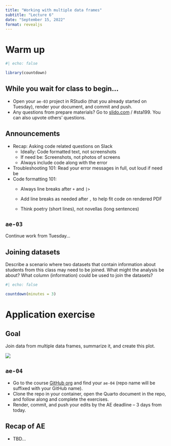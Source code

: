 ```yaml
---
title: "Working with multiple data frames"
subtitle: "Lecture 6"
date: "September 15, 2022"
format: revealjs
---
```


# Warm up

```r
#| echo: false

library(countdown)
```

## While you wait for class to begin...

-   Open your `ae-03` project in RStudio (that you already started on Tuesday), render your document, and commit and push.
-   Any questions from prepare materials? Go to [slido.com](https://www.slido.com/) / #sta199. You can also upvote others' questions.

## Announcements {.smaller}

-   Recap: Asking code related questions on Slack
    -   Ideally: Code formatted text, not screenshots
    -   If need be: Screenshots, not photos of screens
    -   Always include code along with the error
-   Troubleshooting 101: Read your error messages in full, out loud if need be
-   Code formatting 101:
    -   Always line breaks after `+` and `|>`

    -   Add line breaks as needed after `,` to help fit code on rendered PDF

    -   Think poetry (short lines), not novellas (long sentences)

## `ae-03`

Continue work from Tuesday...

## Joining datasets

::: question
Describe a scenario where two datasets that contain information about students from this class may need to be joined.
What might the analysis be about?
What column (information) could be used to join the datasets?
:::

```r
#| echo: false

countdown(minutes = 3)
```

# Application exercise

## Goal

Join data from multiple data frames, summarize it, and create this plot.

![](images/06/aquaculture-production-by-continent.png){fig-align="center"}

## `ae-04`

::: appex
-   Go to the course [GitHub org](https://github.com/sta199-f22-1) and find your `ae-04` (repo name will be suffixed with your GitHub name).
-   Clone the repo in your container, open the Quarto document in the repo, and follow along and complete the exercises.
-   Render, commit, and push your edits by the AE deadline -- 3 days from today.
:::

## Recap of AE {.smaller}

-   TBD...
